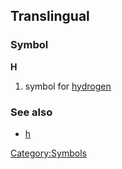 ==Translingual==
===Symbol===
'''H'''
#{{chemistry}} symbol for [[hydrogen]]
===See also===
*[[h]]
[[Category:Symbols]]